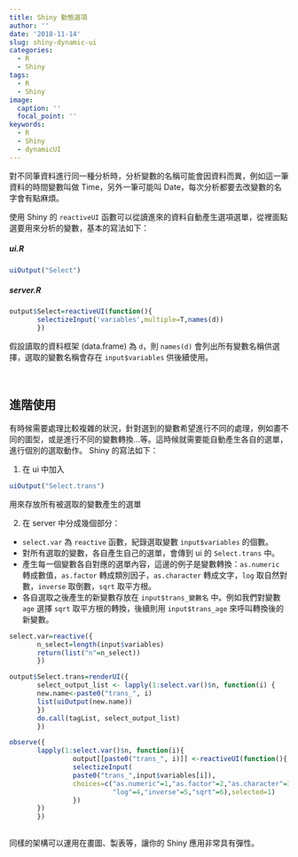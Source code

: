 ```yaml
---
title: Shiny 動態選項
author: ''
date: '2018-11-14'
slug: shiny-dynamic-ui
categories:
  - R
  - Shiny
tags:
  - R
  - Shiny
image:
  caption: ''
  focal_point: ''
keywords:
  - R
  - Shiny
  - dynamicUI
---
```


對不同筆資料進行同一種分析時，分析變數的名稱可能會因資料而異，例如這一筆資料的時間變數叫做 Time，另外一筆可能叫 Date，每次分析都要去改變數的名字會有點麻煩。

使用 Shiny 的 `reactiveUI` 函數可以從讀進來的資料自動產生選項選單，從裡面點選要用來分析的變數，基本的寫法如下：

##### ui.R
```r
uiOutput("Select")
```

##### server.R
```r
output$Select=reactiveUI(function(){
       selectizeInput('variables',multiple=T,names(d))
       })
```

假設讀取的資料框架 (data.frame) 為 `d`，則 `names(d)` 會列出所有變數名稱供選擇，選取的變數名稱會存在 `input$variables` 供後續使用。

<br/>

## **進階使用**
有時候需要處理比較複雜的狀況，針對選到的變數希望進行不同的處理，例如畫不同的圖型，或是進行不同的變數轉換...等。這時候就需要能自動產生各自的選單，進行個別的選取動作。 Shiny 的寫法如下：

1. 在 ui 中加入
```r
uiOutput("Select.trans")
```
用來存放所有被選取的變數產生的選單


2. 在 server 中分成幾個部分：
+ `select.var` 為 `reactive` 函數，紀錄選取變數 `input$variables` 的個數。
+ 對所有選取的變數，各自產生自己的選單，會傳到 ui 的 `Select.trans` 中。
+ 產生每一個變數各自對應的選單內容，這邊的例子是變數轉換：`as.numeric` 轉成數值，`as.factor` 轉成類別因子，`as.character` 轉成文字，`log` 取自然對數，`inverse` 取倒數，`sqrt` 取平方根。
+ 各自選取之後產生的新變數存放在 `input$trans_變數名` 中。例如我們對變數 `age` 選擇 `sqrt` 取平方根的轉換，後續則用 `input$trans_age` 來呼叫轉換後的新變數。
```r
select.var=reactive({
       n_select=length(input$variables)
       return(list("n"=n_select))
       })

output$Select.trans=renderUI({
       select_output_list <- lapply(1:select.var()$n, function(i) {
       new.name<-paste0("trans_", i)
       list(uiOutput(new.name))
       })
       do.call(tagList, select_output_list)
       })

observe({
       lapply(1:select.var()$n, function(i){
                output[[paste0("trans_", i)]] <-reactiveUI(function(){
                selectizeInput(
                paste0("trans_",input$variables[i]),
                choices=c("as.numeric"=1,"as.factor"=2,"as.character"=3,
                          "log"=4,"inverse"=5,"sqrt"=6),selected=1)
                })
       })
       })
       
```

同樣的架構可以運用在畫圖、製表等，讓你的 Shiny 應用非常具有彈性。


